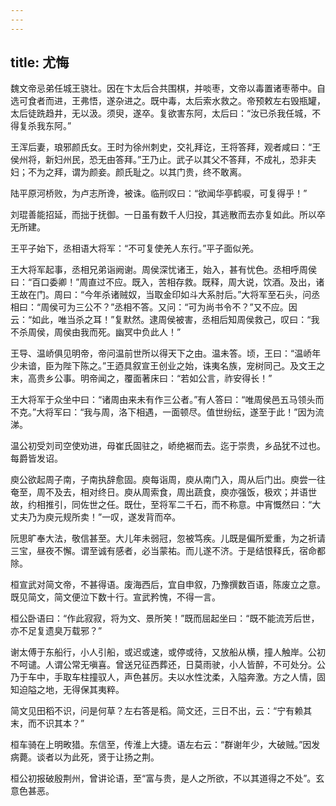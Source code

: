 ```yaml
---
---
---
```

title: 尤悔
---


魏文帝忌弟任城王骁壮。因在卞太后合共围棋，并啖枣，文帝以毒置诸枣蒂中。自选可食者而进，王弗悟，遂杂进之。既中毒，太后索水救之。帝预敕左右毁瓶罐，太后徒跣趋井，无以汲。须臾，遂卒。复欲害东阿，太后曰：“汝已杀我任城，不得复杀我东阿。”

王浑后妻，琅邪颜氏女。王时为徐州刺史，交礼拜讫，王将答拜，观者咸曰：“王侯州将，新妇州民，恐无由答拜。”王乃止。武子以其父不答拜，不成礼，恐非夫妇；不为之拜，谓为颜妾。颜氏耻之。以其门贵，终不敢离。

陆平原河桥败，为卢志所谗，被诛。临刑叹曰：“欲闻华亭鹤唳，可复得乎！”

刘琨善能招延，而拙于抚御。一日虽有数千人归投，其逃散而去亦复如此。所以卒无所建。

王平子始下，丞相语大将军：“不可复使羌人东行。”平子面似羌。

王大将军起事，丞相兄弟诣阙谢。周侯深忧诸王，始入，甚有忧色。丞相呼周侯曰：“百口委卿！”周直过不应。既入，苦相存救。既释，周大说，饮酒。及出，诸王故在门。周曰：“今年杀诸贼奴，当取金印如斗大系肘后。”大将军至石头，问丞相曰：“周侯可为三公不？”丞相不答。又问：“可为尚书令不？”又不应。因云：“如此，唯当杀之耳！”复默然。逮周侯被害，丞相后知周侯救己，叹曰：“我不杀周侯，周侯由我而死。幽冥中负此人！”

王导、温峤俱见明帝，帝问温前世所以得天下之由。温未答。顷，王曰：“温峤年少未谙，臣为陛下陈之。”王迺具叙宣王创业之始，诛夷名族，宠树同己。及文王之末，高贵乡公事。明帝闻之，覆面著床曰：“若如公言，祚安得长！”

王大将军于众坐中曰：“诸周由来未有作三公者。”有人答曰：“唯周侯邑五马领头而不克。”大将军曰：“我与周，洛下相遇，一面顿尽。值世纷纭，遂至于此！”因为流涕。

温公初受刘司空使劝进，母崔氏固驻之，峤绝裾而去。迄于崇贵，乡品犹不过也。每爵皆发诏。

庾公欲起周子南，子南执辞愈固。庾每诣周，庾从南门入，周从后门出。庾尝一往奄至，周不及去，相对终日。庾从周索食，周出蔬食，庾亦强饭，极欢；并语世故，约相推引，同佐世之任。既仕，至将军二千石，而不称意。中宵慨然曰：“大丈夫乃为庾元规所卖！”一叹，遂发背而卒。

阮思旷奉大法，敬信甚至。大儿年未弱冠，忽被笃疾。儿既是偏所爱重，为之祈请三宝，昼夜不懈。谓至诚有感者，必当蒙祐。而儿遂不济。于是结恨释氏，宿命都除。

桓宣武对简文帝，不甚得语。废海西后，宜自申叙，乃豫撰数百语，陈废立之意。既见简文，简文便泣下数十行。宣武矜愧，不得一言。

桓公卧语曰：“作此寂寂，将为文、景所笑！”既而屈起坐曰：“既不能流芳后世，亦不足复遗臭万载邪？”

谢太傅于东船行，小人引船，或迟或速，或停或待，又放船从横，撞人触岸。公初不呵谴。人谓公常无嗔喜。曾送兄征西葬还，日莫雨驶，小人皆醉，不可处分。公乃于车中，手取车柱撞驭人，声色甚厉。夫以水性沈柔，入隘奔激。方之人情，固知迫隘之地，无得保其夷粹。

简文见田稻不识，问是何草？左右答是稻。简文还，三日不出，云：“宁有赖其末，而不识其本？”

桓车骑在上明畋猎。东信至，传淮上大捷。语左右云：“群谢年少，大破贼。”因发病薨。谈者以为此死，贤于让扬之荆。

桓公初报破殷荆州，曾讲论语，至“富与贵，是人之所欲，不以其道得之不处”。玄意色甚恶。

